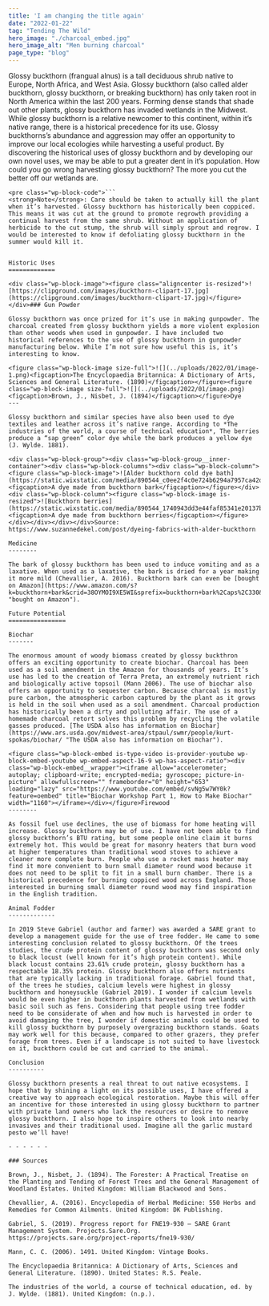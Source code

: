 ```yaml
---
title: 'I am changing the title again'
date: "2022-01-22"
tag: "Tending The Wild"
hero_image: "./charcoal_embed.jpg"
hero_image_alt: "Men burning charcoal"
page_type: "blog"
---
```


Glossy buckthorn (frangual alnus) is a tall deciduous shrub native to Europe, North Africa, and West Asia. Glossy buckthorn (also called alder buckthorn, glossy buckthorn, or breaking buckthorn) has only taken root in North America within the last 200 years. Forming dense stands that shade out other plants, glossy buckthorn has invaded wetlands in the Midwest. While glossy buckthorn is a relative newcomer to this continent, within it’s native range, there is a historical precedence for its use. Glossy buckthorns’s abundance and aggression may offer an opportunity to improve our local ecologies while harvesting a useful product. By discovering the historical uses of glossy buckthorn and by developing our own novel uses, we may be able to put a greater dent in it’s population. How could you go wrong harvesting glossy buckthorn? The more you cut the better off our wetlands are.

```
<pre class="wp-block-code">```
<strong>Note</strong>: Care should be taken to actually kill the plant when it’s harvested. Glossy buckthorn has historically been coppiced. This means it was cut at the ground to promote regrowth providing a continual harvest from the same shrub. Without an application of herbicide to the cut stump, the shrub will simply sprout and regrow. I would be interested to know if defoliating glossy buckthorn in the summer would kill it.
```
```

Historic Uses
=============

<div class="wp-block-image"><figure class="aligncenter is-resized">![https://clipground.com/images/buckthorn-clipart-17.jpg](https://clipground.com/images/buckthorn-clipart-17.jpg)</figure></div>### Gun Powder

Glossy buckthorn was once prized for it’s use in making gunpowder. The charcoal created from glossy buckthorn yields a more violent explosion than other woods when used in gunpowder. I have included two historical references to the use of glossy buckthorn in gunpowder manufacturing below. While I’m not sure how useful this is, it’s interesting to know.

<figure class="wp-block-image size-full">![](../uploads/2022/01/image-1.png)<figcaption>The Encyclopaedia Britannica: A Dictionary of Arts, Sciences and General Literature. (1890)</figcaption></figure><figure class="wp-block-image size-full">![](../uploads/2022/01/image.png)<figcaption>Brown, J., Nisbet, J. (1894)</figcaption></figure>Dye
---

Glossy buckthorn and similar species have also been used to dye textiles and leather across it’s native range. According to *The industries of the world, a course of technical education*, The berries produce a “sap green” color dye while the bark produces a yellow dye (J. Wylde. 1881).

<div class="wp-block-group"><div class="wp-block-group__inner-container"><div class="wp-block-columns"><div class="wp-block-column"><figure class="wp-block-image">![Alder buckthorn cold dye bath](https://static.wixstatic.com/media/890544_c0ee2f4c0e724b6294a7957ca42d512d~mv2.jpg)<figcaption>A dye made from buckthorn bark</figcaption></figure></div><div class="wp-block-column"><figure class="wp-block-image is-resized">![Buckthorn berries](https://static.wixstatic.com/media/890544_1740943dd3e44faf85341e20137b5515~mv2.jpg)<figcaption>A dye made from buckthorn berries</figcaption></figure></div></div></div></div>Source: https://www.suzannedekel.com/post/dyeing-fabrics-with-alder-buckthorn

Medicine
--------

The bark of glossy buckthorn has been used to induce vomiting and as a laxative. When used as a laxative, the bark is dried for a year making it more mild (Chevallier, A. 2016). Buckthorn bark can even be [bought on Amazon](https://www.amazon.com/s?k=buckthorn+bark&crid=38OYMOI9XE5WI&sprefix=buckthorn+bark%2Caps%2C330&ref=nb_sb_noss_1 "bought on Amazon").

Future Potential
================

Biochar
-------

The enormous amount of woody biomass created by glossy buckthron offers an exciting opportunity to create biochar. Charcoal has been used as a soil amendment in the Amazon for thousands of years. It’s use has led to the creation of Terra Preta, an extremely nutrient rich and biologically active topsoil (Mann 2006). The use of biochar also offers an opportunity to sequester carbon. Because charcoal is mostly pure carbon, the atmospheric carbon captured by the plant as it grows is held in the soil when used as a soil amendment. Charcoal production has historically been a dirty and polluting affair. The use of a homemade charcoal retort solves this problem by recycling the volatile gasses produced. [The USDA also has information on Biochar](https://www.ars.usda.gov/midwest-area/stpaul/swmr/people/kurt-spokas/biochar/ "The USDA also has information on Biochar").

<figure class="wp-block-embed is-type-video is-provider-youtube wp-block-embed-youtube wp-embed-aspect-16-9 wp-has-aspect-ratio"><div class="wp-block-embed__wrapper"><iframe allow="accelerometer; autoplay; clipboard-write; encrypted-media; gyroscope; picture-in-picture" allowfullscreen="" frameborder="0" height="653" loading="lazy" src="https://www.youtube.com/embed/svNg5w7WY0k?feature=oembed" title="Biochar Workshop Part 1, How to Make Biochar" width="1160"></iframe></div></figure>Firewood
--------

As fossil fuel use declines, the use of biomass for home heating will increase. Glossy buckthorn may be of use. I have not been able to find glossy buckthorn’s BTU rating, but some people online claim it burns extremely hot. This would be great for masonry heaters that burn wood at higher temperatures than traditional wood stoves to achieve a cleaner more complete burn. People who use a rocket mass heater may find it more convenient to burn small diameter round wood because it does not need to be split to fit in a small burn chamber. There is a historical precedence for burning coppiced wood across England. Those interested in burning small diameter round wood may find inspiration in the English tradition.

Animal Fodder
-------------

In 2019 Steve Gabriel (author and farmer) was awarded a SARE grant to develop a management guide for the use of tree fodder. He came to some interesting conclusion related to glossy buckthorn. Of the trees studies, the crude protein content of glossy buckthorn was second only to black locust (well known for it’s high protein content). While black locust contains 23.61% crude protein, glossy buckthorn has a respectable 18.35% protein. Glossy buckthorn also offers nutrients that are typically lacking in traditional forage. Gabriel found that, of the trees he studies, calcium levels were highest in glossy buckthorn and honeysuckle (Gabriel 2019). I wonder if calcium levels would be even higher in buckthorn plants harvested from wetlands with basic soil such as fens. Considering that people using tree fodder need to be considerate of when and how much is harvested in order to avoid damaging the tree, I wonder if domestic animals could be used to kill glossy buckthorn by purposely overgrazing buckthorn stands. Goats may work well for this because, compared to other grazers, they prefer forage from trees. Even if a landscape is not suited to have livestock on it, buckthorn could be cut and carried to the animal.

Conclusion
----------

Glossy buckthorn presents a real threat to out native ecosystems. I hope that by shining a light on its possible uses, I have offered a creative way to approach ecological restoration. Maybe this will offer an incentive for those interested in using glossy buckthorn to partner with private land owners who lack the resources or desire to remove glossy buckthorn. I also hope to inspire others to look into nearby invasives and their traditional used. Imagine all the garlic mustard pesto we’ll have!

- - - - - -

### Sources

Brown, J., Nisbet, J. (1894). The Forester: A Practical Treatise on the Planting and Tending of Forest Trees and the General Management of Woodland Estates. United Kingdom: William Blackwood and Sons.

Chevallier, A. (2016). Encyclopedia of Herbal Medicine: 550 Herbs and Remedies for Common Ailments. United Kingdom: DK Publishing.

Gabriel, S. (2019). Progress report for FNE19-930 – SARE Grant Management System. Projects.Sare.Org. https://projects.sare.org/project-reports/fne19-930/

Mann, C. C. (2006). 1491. United Kingdom: Vintage Books.

The Encyclopaedia Britannica: A Dictionary of Arts, Sciences and General Literature. (1890). United States: R.S. Peale.

The industries of the world, a course of technical education, ed. by J. Wylde. (1881). United Kingdom: (n.p.).